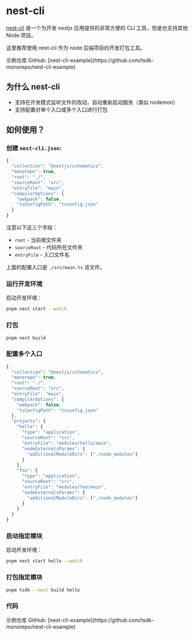 # nest-cli


[nest-cli](https://github.com/nestjs/nest-cli) 是一个为开发 nestjs 应用提供的非常方便的 CLI 工具，但是也支持其他 Node 项目。

这里推荐使用 nest-cli 作为 node 后端项目的开发打包工具。

<Callout emoji="">
  示例仓库 GitHub: [nest-cli-example](https://github.com/tsdk-monorepo/nest-cli-example)
</Callout>

## 为什么 nest-cli

- 支持在开发模式监听文件的改动，自动重新启动服务（类似 nodemon）
- 支持配置对单个入口或多个入口进行打包

## 如何使用？

### 创建 `nest-cli.json`:

```ts filename="nest-cli.json" copy
{
  "collection": "@nestjs/schematics",
  "monorepo": true,
  "root": "./",
  "sourceRoot": "src",
  "entryFile": "main",
  "compilerOptions": {
    "webpack": false,
    "tsConfigPath": "tsconfig.json"
  }
}
```

注意以下这三个字段：

- `root` - 当前根文件夹
- `sourceRoot` - 代码所在文件夹
- `entryFile` - 入口文件名

上面的配置入口是 `./src/main.ts` 该文件。

### 运行开发环境

启动开发环境：

```sh copy
pnpm nest start --watch
```

### 打包

```sh
pnpm nest build
```

### 配置多个入口

```ts filename="nest-cli.json" copy
{
  "collection": "@nestjs/schematics",
  "monorepo": true,
  "root": "./",
  "sourceRoot": "src",
  "entryFile": "main",
  "compilerOptions": {
    "webpack": false,
    "tsConfigPath": "tsconfig.json"
  },
  "projects": {
    "hello": {
      "type": "application",
      "sourceRoot": "src",
      "entryFile": "modules/hello/main",
      "nodeExternalsParams": {
        "additionalModuleDirs": ["./node_modules"]
      }
    },
    "foo": {
      "type": "application",
      "sourceRoot": "src",
      "entryFile": "modules/foo/main",
      "nodeExternalsParams": {
        "additionalModuleDirs": ["./node_modules"]
      }
    }
  }
}
```

### 启动指定模块

启动开发环境：

```sh
pnpm nest start hello --watch
```

### 打包指定模块

```sh
pnpm tsdk --nest build hello
```

### 代码

<Callout emoji="">
  示例仓库 GitHub: [nest-cli-example](https://github.com/tsdk-monorepo/nest-cli-example)
</Callout>
